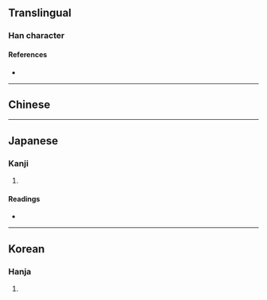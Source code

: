 {{character info}}
==Translingual==

===Han character===
{{Han char|rn=9|rad=人|as=04|sn=6|four=|canj=OHNE|ids=⿰亻殳}}

====References====
* {{Han ref|kx=0095.120|dkj=00429|dj=0201.120|hdz=10125.040|uh=4F07|ud=20231}}

----

==Chinese==
{{zh-see|役|a}}

----

==Japanese==

===Kanji===
{{ja-kanji|grade=|rs=人04}}

# {{rfdef|ja|sort=人04}}

====Readings====
* {{ja-readings|goon=やく|kanon=えき|kun=}}

----

==Korean==

===Hanja===
{{ko-hanja|hangeul=역|rv=yeok|mr=yŏk}}

# {{rfdef|ko|sort=人04}}